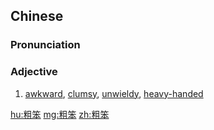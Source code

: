 ==Chinese==
{{zh-forms}}

===Pronunciation===
{{zh-pron
|m=cūbèn
|c=cou1 ban6
|mn=chho͘-pūn
|cat=a
}}

===Adjective===
{{zh-adj}}

# [[awkward]], [[clumsy]], [[unwieldy]], [[heavy-handed]]

[[hu:粗笨]]
[[mg:粗笨]]
[[zh:粗笨]]
